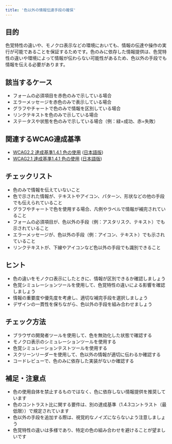 ```yaml
---
title: '色以外の情報伝達手段の確保'
---
```


## 目的

色覚特性の違いや、モノクロ表示などの環境においても、情報の伝達や操作の実行が可能であることを保証するためです。色のみに依存した情報提供は、色覚特性の違いや環境によって情報が伝わらない可能性があるため、色以外の手段でも情報を伝える必要があります。

## 該当するケース

- フォームの必須項目を赤色のみで示している場合
- エラーメッセージを赤色のみで表示している場合
- グラフやチャートで色のみで情報を区別している場合
- リンクテキストを色のみで示している場合
- ステータスや状態を色のみで示している場合（例：緑=成功、赤=失敗）

## 関連するWCAG達成基準

- [WCAG2.2 達成基準1.4.1 色の使用](https://www.w3.org/WAI/WCAG22/Understanding/use-of-color) ([日本語版](https://waic.jp/translations/WCAG21/Understanding/use-of-color))
- [WCAG2.1 達成基準1.4.1 色の使用](https://www.w3.org/WAI/WCAG21/Understanding/use-of-color) ([日本語版](https://waic.jp/translations/WCAG21/Understanding/use-of-color))

## チェックリスト

- 色のみで情報を伝えていないこと
- 色で示された情報が、テキストやアイコン、パターン、形状などの他の手段でも伝えられていること
- グラフやチャートで色を使用する場合、凡例やラベルで情報が補完されていること
- フォームの必須項目が、色以外の手段（例：アスタリスク、テキスト）でも示されていること
- エラーメッセージが、色以外の手段（例：アイコン、テキスト）でも示されていること
- リンクテキストが、下線やアイコンなど色以外の手段でも識別できること

## ヒント

- 色の違いをモノクロ表示にしたときに、情報が区別できるか確認しましょう
- 色覚シミュレーションツールを使用して、色覚特性の違いによる影響を確認しましょう
- 情報の重要度や優先度を考慮し、適切な補完手段を選択しましょう
- デザインの一貫性を保ちながら、色以外の手段を組み合わせましょう

## チェック方法

- ブラウザの開発者ツールを使用して、色を無効化した状態で確認する
- モノクロ表示のシミュレーションツールを使用する
- 色覚シミュレーションテストツールを使用する
- スクリーンリーダーを使用して、色以外の情報が適切に伝わるか確認する
- コードレビューで、色のみに依存した実装がないか確認する

## 補足・注意点

- 色の使用自体を禁止するものではなく、色に依存しない情報提供を推奨しています
- 色のコントラスト比に関する要件は、別の達成基準（1.4.3コントラスト（最低限））で規定されています
- 色以外の手段を追加する際は、視覚的なノイズにならないよう注意しましょう
- 色覚特性の違いは多様であり、特定の色の組み合わせを避けることが望ましいです
